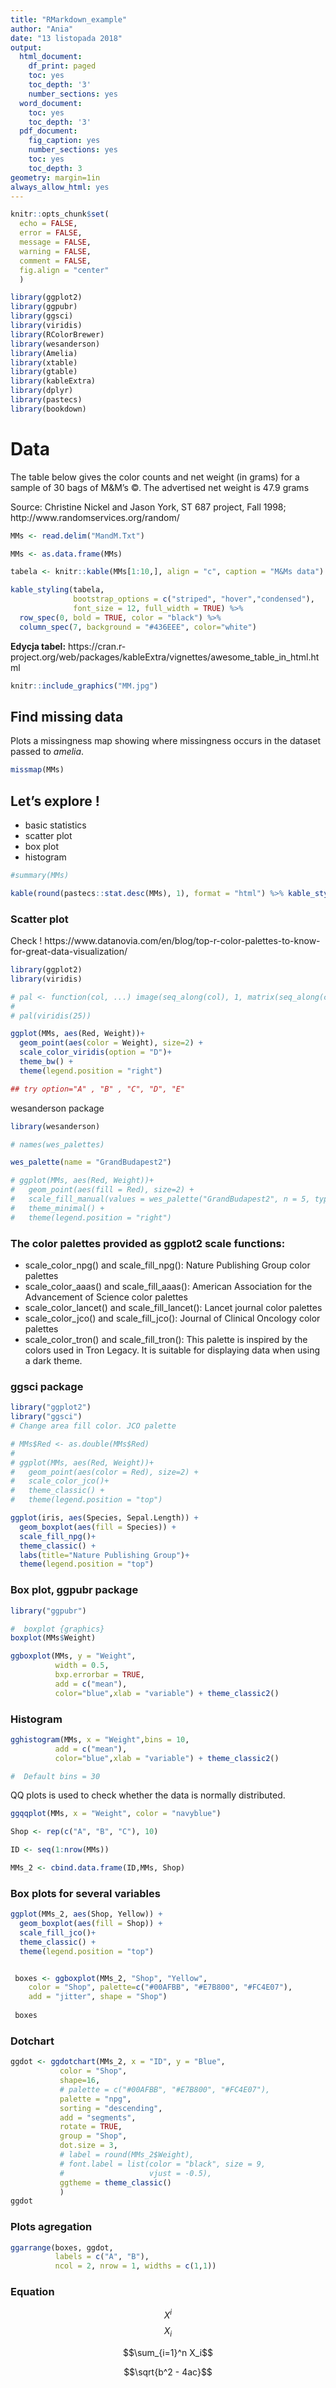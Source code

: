 ---
title: "RMarkdown_example"
author: "Ania"
date: "13 listopada 2018"
output:
  html_document:
    df_print: paged
    toc: yes
    toc_depth: '3'
    number_sections: yes
  word_document:
    toc: yes
    toc_depth: '3'
  pdf_document:
    fig_caption: yes
    number_sections: yes
    toc: yes
    toc_depth: 3
geometry: margin=1in
always_allow_html: yes
---

```{r setup, include=FALSE}
knitr::opts_chunk$set(
  echo = FALSE,
  error = FALSE,
  message = FALSE,
  warning = FALSE,
  comment = FALSE,
  fig.align = "center"
  )
```

```{r packages}
library(ggplot2)
library(ggpubr)
library(ggsci)
library(viridis)
library(RColorBrewer)
library(wesanderson)
library(Amelia)
library(xtable)
library(gtable)
library(kableExtra)
library(dplyr)
library(pastecs)
library(bookdown)
```

# Data

The table below gives the color counts and net weight (in grams) for a sample of 30 bags of M&M's ©. The advertised net weight is 47.9 grams

Source: Christine Nickel and Jason York, ST 687 project, Fall 1998; http://www.randomservices.org/random/  


```{r Data}

MMs <- read.delim("MandM.Txt")

MMs <- as.data.frame(MMs)

tabela <- knitr::kable(MMs[1:10,], align = "c", caption = "M&Ms data")

kable_styling(tabela,
              bootstrap_options = c("striped", "hover","condensed"),
              font_size = 12, full_width = TRUE) %>% 
  row_spec(0, bold = TRUE, color = "black") %>% 
  column_spec(7, background = "#436EEE", color="white")


```

**Edycja tabel:** https://cran.r-project.org/web/packages/kableExtra/vignettes/awesome_table_in_html.html

```{r image, echo=FALSE, fig.cap="M&M'S World", out.width = '50%', fig.align="center"}

knitr::include_graphics("MM.jpg")

```

## Find missing data

Plots a missingness map showing where missingness occurs in the dataset passed to *amelia*.

```{r missing data}

missmap(MMs)

```

## Let's explore ! 
* basic statistics
* scatter plot
* box plot
* histogram



```{r basic statistics}

#summary(MMs)  

kable(round(pastecs::stat.desc(MMs), 1), format = "html") %>% kable_styling(full_width = TRUE)

```


### Scatter plot

Check ! https://www.datanovia.com/en/blog/top-r-color-palettes-to-know-for-great-data-visualization/

```{r scatter plot - viridis}

library(ggplot2)
library(viridis)

# pal <- function(col, ...) image(seq_along(col), 1, matrix(seq_along(col), ncol = 1), col = col, axes = FALSE, ...)
# 
# pal(viridis(25))

ggplot(MMs, aes(Red, Weight))+
  geom_point(aes(color = Weight), size=2) +
  scale_color_viridis(option = "D")+
  theme_bw() +
  theme(legend.position = "right")

## try option="A" , "B" , "C", "D", "E"

```

wesanderson package

```{r}
library(wesanderson)

# names(wes_palettes)

wes_palette(name = "GrandBudapest2")

# ggplot(MMs, aes(Red, Weight))+
#   geom_point(aes(fill = Red), size=2) +
#   scale_fill_manual(values = wes_palette("GrandBudapest2", n = 5, type = "continuous")) +
#   theme_minimal() +
#   theme(legend.position = "right")

```

### The color palettes provided as ggplot2 scale functions:

- scale_color_npg() and scale_fill_npg(): Nature Publishing Group color palettes  
- scale_color_aaas() and scale_fill_aaas(): American Association for the Advancement of Science color palettes  
- scale_color_lancet() and scale_fill_lancet(): Lancet journal color palettes
- scale_color_jco() and scale_fill_jco(): Journal of Clinical Oncology color palettes
- scale_color_tron() and scale_fill_tron(): This palette is inspired by the colors used in Tron Legacy. It is suitable for displaying data when using a dark theme.

### ggsci package
```{r}
library("ggplot2")
library("ggsci")
# Change area fill color. JCO palette

# MMs$Red <- as.double(MMs$Red)
# 
# ggplot(MMs, aes(Red, Weight))+
#   geom_point(aes(color = Red), size=2) +
#   scale_color_jco()+
#   theme_classic() +
#   theme(legend.position = "top")

ggplot(iris, aes(Species, Sepal.Length)) +
  geom_boxplot(aes(fill = Species)) +
  scale_fill_npg()+
  theme_classic() +
  labs(title="Nature Publishing Group")+
  theme(legend.position = "top")

```

### Box plot, ggpubr package

```{r box plot}

library("ggpubr")

#  boxplot {graphics}
boxplot(MMs$Weight)

ggboxplot(MMs, y = "Weight",
          width = 0.5,
          bxp.errorbar = TRUE,
          add = c("mean"),
          color="blue",xlab = "variable") + theme_classic2()


```

### Histogram

```{r histogram}

gghistogram(MMs, x = "Weight",bins = 10,
          add = c("mean"),
          color="blue",xlab = "variable") + theme_classic2()

#  Default bins = 30

```

QQ plots is used to check whether the data is normally distributed.

```{r QQ plot}

ggqqplot(MMs, x = "Weight", color = "navyblue")


```

```{r}

Shop <- rep(c("A", "B", "C"), 10)

ID <- seq(1:nrow(MMs))

MMs_2 <- cbind.data.frame(ID,MMs, Shop)


```

### Box plots for several variables

```{r}

ggplot(MMs_2, aes(Shop, Yellow)) +
  geom_boxplot(aes(fill = Shop)) +
  scale_fill_jco()+
  theme_classic() +
  theme(legend.position = "top")


 boxes <- ggboxplot(MMs_2, "Shop", "Yellow",
    color = "Shop", palette=c("#00AFBB", "#E7B800", "#FC4E07"),
    add = "jitter", shape = "Shop")
 
 boxes


```

### Dotchart

```{r}
ggdot <- ggdotchart(MMs_2, x = "ID", y = "Blue",
           color = "Shop",
           shape=16,
           # palette = c("#00AFBB", "#E7B800", "#FC4E07"), 
           palette = "npg",
           sorting = "descending",                       
           add = "segments",
           rotate = TRUE,                                
           group = "Shop",                                
           dot.size = 3,                                 
           # label = round(MMs_2$Weight),                        
           # font.label = list(color = "black", size = 9, 
           #                   vjust = -0.5),               
           ggtheme = theme_classic()                    
           )
ggdot

```

### Plots agregation

```{r, echo=TRUE, fig.cap="Two in one", out.width="75%" }
ggarrange(boxes, ggdot, 
          labels = c("A", "B"),
          ncol = 2, nrow = 1, widths = c(1,1))
```

### Equation

$$X^i$$
$$X_{i}$$

$$\sum_{i=1}^n X_i$$

$$\sqrt{b^2 - 4ac}$$